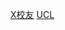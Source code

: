 {{Commonscat|Alumni of University College London}}
{{catmore|倫敦大學學院}}

[[Category:伦敦大学学院|X校友]]
[[Category:倫敦大學校友|UCL]]